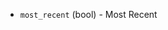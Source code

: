 <!-- Code generated from the comments of the MachineImageFilter struct in builder/triton/source_machine_config.go; DO NOT EDIT MANUALLY -->

- `most_recent` (bool) - Most Recent

<!-- End of code generated from the comments of the MachineImageFilter struct in builder/triton/source_machine_config.go; -->
